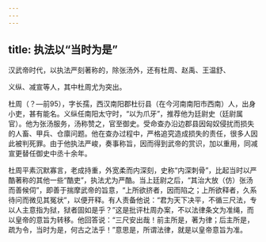 ```yaml
---
---
---
```

title: 执法以“当时为是”
---



汉武帝时代，以执法严刻著称的，除张汤外，还有杜周、赵禹、王温舒、

义纵、减宣等人，其中杜周尤为突出。

杜周（？—前95），字长孺，西汉南阳郡杜衍县（在今河南南阳市西南）人，出身小吏，甚有能名。义纵任南阳太守时，“以为爪牙”，推荐他为廷尉史（廷尉属官）。他为张汤服务，汤称赞之，官至御史。受命查办沿边郡县因匈奴侵扰而损失的人畜、甲兵、仓廪问题。他在查办过程中，严格追究造成损失的责任，很多人因此被判死罪。由于他执法严峻，奏事称旨，因而得到武帝的赏识，加以重用，同减宣更替任御史中丞十余年。

杜周平素沉默寡言，老成持重，外宽柔而内深刻，史称“内深刺骨”，比起当时以严酷著称的其他一些“酷吏”，执法尤为严酷。当上廷尉之后，“其治大放（仿）张汤而善候伺”，即善于揣摩武帝的旨意，“上所欲挤者，因而陷之；上所欲释者，久系待问而微见其冤状”，以便开释。有人责备他说：“君为天下决平，不循三尺法，专以人主意指为狱，狱者固如是乎？”这是批评杜周办案，不以法律条文为准绳，而以皇帝的意旨为转移。他回答说：“三尺安出哉！前主所是，著为律；后主所是，疏为令，当时为是，何古之法乎！”意思是，所谓法律，就是以皇帝意旨为准。